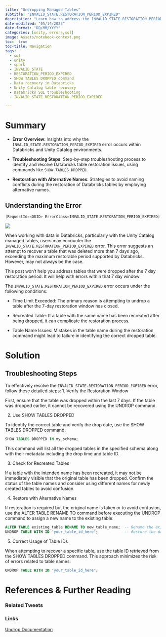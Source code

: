 ```yaml
---
title: "Undropping Managed Tables"
subtitle: "INVALID_STATE.RESTORATION_PERIOD_EXPIRED"
description: "Learn how to address the INVALID_STATE.RESTORATION_PERIOD_EXPIRED error in Databricks SQL when attempting to undrop a table within the 7-day restoration period. Discover techniques using SHOW TABLES DROPPED and table IDs to troubleshoot and resolve table restoration issues in your Unity Catalog environment."
date-modified: "05/14/2023"
date-format: "DD/MM/YYYY"
categories: [unity, errors,sql]
image: Assets/notebook-context.png
toc:  true
toc-title: Navigation
tags: 
  - sql
  - unity
  - spark
  - INVALID_STATE
  - RESTORATION_PERIOD_EXPIRED
  - SHOW TABLES DROPPED command
  - Data recovery in Databricks
  - Unity Catalog table recovery
  - Databricks SQL troubleshooting
  - INVALID_STATE.RESTORATION_PERIOD_EXPIRED

---
```



# Summary
- **Error Overview**: Insights into why the `INVALID_STATE.RESTORATION_PERIOD_EXPIRED` error occurs within Databricks and Unity Catalog environments.

- **Troubleshooting Steps**: Step-by-step troubleshooting process to identify and resolve Databricks table restoration issues, using commands like `SHOW TABLES DROPPED`.
  
- **Restoration with Alternative Names**: Strategies to avoid naming conflicts during the restoration of Databricks tables by employing alternative names.

## Understanding the Error
```python
[RequestId=<GUID> ErrorClass=INVALID_STATE.RESTORATION_PERIOD_EXPIRED] Cannot undrop table because the table was deleted before the maximum supported restorable period of 7 days.
```
![](Assets/InvalidStateError.png)

When working with data in Databricks, particularly with the Unity Catalog managed tables, users may encounter the `INVALID_STATE.RESTORATION_PERIOD_EXPIRED` error. This error suggests an attempt to recover a table that was deleted more than 7 days ago, exceeding the maximum restorable period supported by Databricks. However, may not always be the case.


::: {.callout-warning title="Key Info" appearance="simple"}
This post won't help you address tables that were dropped after the 7 day restoration period. It will help with errors within that 7 day window
:::

The `INVALID_STATE.RESTORATION_PERIOD_EXPIRED` error occurs under the following conditions:

- Time Limit Exceeded: The primary reason is attempting to undrop a table after the 7-day restoration window has closed. 

- Recreated Table: If a table with the same name has been recreated after being dropped, it can complicate the restoration process.

- Table Name Issues: Mistakes in the table name during the restoration command might lead to failure in identifying the correct dropped table.
    

# Solution
## Troubleshooting Steps

To effectively resolve the `INVALID_STATE.RESTORATION_PERIOD_EXPIRED` error, follow these detailed steps:
1. Verify the Restoration Window

First, ensure that the table was dropped within the last 7 days. If the table was dropped earlier, it cannot be recovered using the UNDROP command.

2. Use SHOW TABLES DROPPED

To identify the correct table and verify the drop date, use the SHOW TABLES DROPPED command:

```sql
SHOW TABLES DROPPED IN my_schema;
```

This command will list all the dropped tables in the specified schema along with their metadata including the drop time and table ID.


3. Check for Recreated Tables

If a table with the intended name has been recreated, it may not be immediately visible that the original table has been dropped. Confirm the status of the table names and consider using different names for newly created tables to avoid confusion.

4. Restore with Alternative Names

If restoration is required but the original name is taken or to avoid confusion, use the ALTER TABLE RENAME TO command before executing the UNDROP command to assign a new name to the existing table:

```sql
ALTER TABLE existing_table RENAME TO new_table_name;  -- Rename the existing table
UNDROP TABLE WITH ID 'your_table_id_here';            -- Restore the dropped table
```
5. Correct Usage of Table IDs

When attempting to recover a specific table, use the table ID retrieved from the SHOW TABLES DROPPED command. This approach minimizes the risk of errors related to table names:

```sql
UNDROP TABLE WITH ID 'your_table_id_here';
```

# References & Further Reading

### Related Tweets


### Links
[Undrop Documentation](https://docs.databricks.com/en/sql/language-manual/sql-ref-syntax-ddl-undrop-table.html)